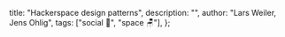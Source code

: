   title: "Hackerspace design patterns",
  description: "",
  author: "Lars Weiler, Jens Ohlig",
  tags: ["social 👥", "space 🪑"],
};
